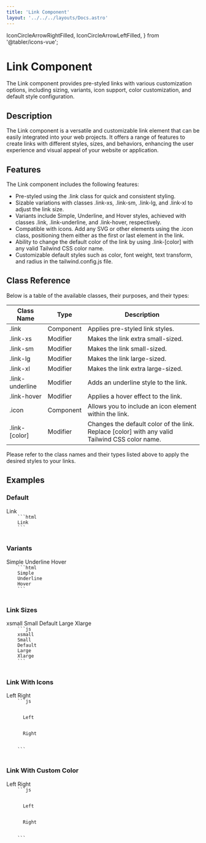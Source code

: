 ```yaml
---
title: 'Link Component'
layout: '../../../layouts/Docs.astro'
---
```


  IconCircleArrowRightFilled,
  IconCircleArrowLeftFilled,
} from '@tabler/icons-vue';


# Link Component

The Link component provides pre-styled links with various customization options, including sizing, variants, icon support, color customization, and default style configuration.

## Description

The Link component is a versatile and customizable link element that can be easily integrated into your web projects. It offers a range of features to create links with different styles, sizes, and behaviors, enhancing the user experience and visual appeal of your website or application.

## Features

The Link component includes the following features:

- Pre-styled using the .link class for quick and consistent styling.
- Sizable variations with classes .link-xs, .link-sm, .link-lg, and .link-xl to adjust the link size.
- Variants include Simple, Underline, and Hover styles, achieved with classes .link, .link-underline, and .link-hover, respectively.
- Compatible with icons. Add any SVG or other elements using the .icon class, positioning them either as the first or last element in the link.
- Ability to change the default color of the link by using .link-[color] with any valid Tailwind CSS color name.
- Customizable default styles such as color, font weight, text transform, and radius in the tailwind.config.js file.

## Class Reference

Below is a table of the available classes, their purposes, and their types:

| Class Name      | Type      | Description                                                                                    |
| --------------- | --------- | ---------------------------------------------------------------------------------------------- |
| .link           | Component | Applies pre-styled link styles.                                                                |
| .link-xs        | Modifier  | Makes the link extra small-sized.                                                              |
| .link-sm        | Modifier  | Makes the link small-sized.                                                                    |
| .link-lg        | Modifier  | Makes the link large-sized.                                                                    |
| .link-xl        | Modifier  | Makes the link extra large-sized.                                                              |
| .link-underline | Modifier  | Adds an underline style to the link.                                                           |
| .link-hover     | Modifier  | Applies a hover effect to the link.                                                            |
| .icon           | Component | Allows you to include an icon element within the link.                                         |
| .link-[color]   | Modifier  | Changes the default color of the link. Replace [color] with any valid Tailwind CSS color name. |

Please refer to the class names and their types listed above to apply the desired styles to your links.

## Examples

### Default

<Preview client:load>
  <a class='link'>Link</a>
  <Code slot='html'>
    ```html
    <a class='link'>Link</a>
    ```
  </Code>
</Preview>

### Variants

<Preview client:load>
  <a class='link'>Simple</a>
  <a class='link link-underline'>Underline</a>
  <a class='link link-hover'>Hover</a>
  <Code slot='hmtl'>
    ```html
    <a class='link'>Simple</a>
    <a class='link link-underline'>Underline</a>
    <a class='link link-hover'>Hover</a>
    ```
  </Code>
</Preview>

### Link Sizes

<Preview client:load>
  <a class='link link-xs'>xsmall</a>
  <a class='link link-sm'>Small</a>
  <a class='link'>Default</a>
  <a class='link link-lg'>Large</a>
  <a class='link link-xl'>Xlarge</a>
  <Code slot='html'>
    ```js
    <a class='link link-xs'>xsmall</a>
    <a class='link link-sm'>Small</a>
    <a class='link'>Default</a>
    <a class='link link-lg'>Large</a>
    <a class='link link-xl'>Xlarge</a>
    ```
  </Code>
</Preview>

### Link With Icons

<Preview client:load>
  <a class='link'>
    <IconCircleArrowLeftFilled />
    Left
  </a>
  <a class='link'>
    Right
    <IconCircleArrowRightFilled />
  </a>
  <Code slot='html'>
    ```js
    <a class='link'>
      <IconCircleArrowLeftFilled />
      Left
    </a>
    <a class='link'>
      Right
      <IconCircleArrowRightFilled />
    </a>
    ```
  </Code>
</Preview>

### Link With Custom Color

<Preview client:load>
  <a class='link link-cyan'>
    <IconCircleArrowLeftFilled />
    Left
  </a>
  <a class='link link-red'>
    Right
    <IconCircleArrowRightFilled />
  </a>
  <Code slot='html'>
    ```js
    <a class='link link-cyan'>
      <IconCircleArrowLeftFilled />
      Left
    </a>
    <a class='link link-red'>
      Right
      <IconCircleArrowRightFilled />
    </a>
    ```
  </Code>
</Preview>
